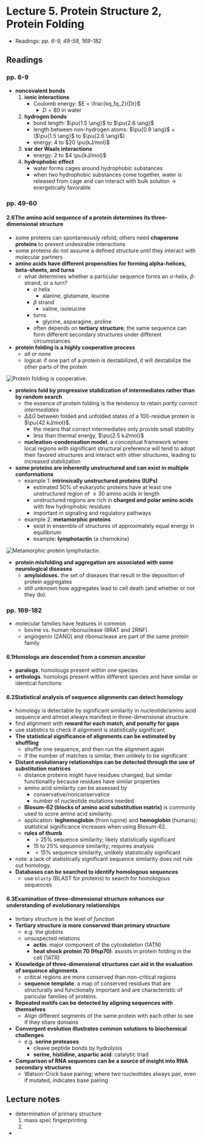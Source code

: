 # Lecture 5. Protein Structure 2, Protein Folding

- Readings: _pp. 6-9, 49-59, 169-182_

## Readings

### pp. 6-9

- **noncovalent bonds**
  1. **ionic interactions**
      - Coulomb energy: $E = \frac{kq_1q_2}{Dr}$
        - $D = 80$ in water
  2. **hydrogen bonds**
      - bond length: $\pu{1.5 \ang}$ to $\pu{2.6 \ang}$
      - length between non-hydrogen atoms: $\pu{0.9 \ang}$ + ($\pu{1.5 \ang}$ to $\pu{2.6 \ang}$)
      - energy: $4$ to $20 \pu{kJ/mol}$
  3. **var der Waals interactions**
      - energy: $2$ to $4 \pu{kJ/mol}$
  4. **hydrophobic effect**
      - water forms cages around hydrophobic substances
      - when two hydrophobic substances come together, water is released from cage and can interact with bulk solution $\rightarrow$ energetically favorable

### pp. 49-60

#### 2.6<SPACE />The amino acid sequence of a protein determines its three-dimensional structure
- some proteins can spontaneously refold; others need **chaperone proteins** to prevent undesirable interactions
- some proteins do not assume a defined structure until they interact with molecular partners
- **amino acids have different propensities for forming alpha-helices, beta-sheets, and turns**
    - what determines whether a particular sequence forms an $\alpha$-helix, $\beta$-strand, or a turn?
        - $\alpha$ helix
            - alanine, glutamate, leucine
        - $\beta$ strand
            - valine, isoleucine
        - turns
            - glycine, asparagine, proline
        - often depends on **tertiary structure**; the same sequence can form different secondary structures under different circumstances
- **protein folding is a highly cooperative process**
    - _all or none_
    - logical: if one part of a protein is destabilized, it will destabilize the other parts of the protein

![Protein folding is cooperative.](./cooperative.png)

- **proteins fold by progressive stabilization of intermediates rather than by random search**
    - the essence of protein folding is the tendency to retain _partly correct intermediates_
    - $\Delta\Delta G$ between folded and unfolded states of a 100-residue protein is $\pu{42 kJ/mol}$.
        - the means that correct intermediates only provide small stability
        - less than thermal energy, $\pu{2.5 kJ/mol}$
    - **nucleation-condensation model**. a conceptual framework where local regions with significant structural preference will tend to adopt their favored structures and interact with other structures, leading to increased stabilization
- **some proteins are inherently unstructured and can exist in multiple conformations**
    - example 1: **intrinsically unstructured proteins (IUPs)**
        - estimated 50% of eukaryotic proteins have at least one unstructured region of $\geq 30$ amino acids in length
        - unstructured regions are rich in **charged and polar amino acids** with few hydrophobic residues
        - important in signaling and regulatory pathways
    - example 2: **metamorphic proteins**
        - exist in ensemble of structures of approximately equal energy in equilibrium
        - example: **lymphotactin** (a chemokine)

![Metamorphic protein lymphotactin.](./metamorphic.png)

- **protein misfolding and aggregation are associated with some neurological diseases**
    - **amyloidoses.** the set of diseases that result in the deposition of protein aggregates
    - still unknown how aggregates lead to cell death (and whether or not they do).

### pp. 169-182

- molecular families have features in common
    - bovine vs. human ribonuclease (8RAT and 2RNF).
    - angiogenin (2ANG) and ribonuclease are part of the same protein family

#### 6.1<SPACE />Homologs are descended from a common ancestor
- **paralogs**. homolougs present within one species
- **orthologs**. homologs present within different species and have similar or identical functions

#### 6.2<SPACE />Statistical analysis of sequence alignments can detect homology
- homology is detectable by significant similarity in nucleotide/amino acid sequence and almost always manifest in three-dimensional structure
- find alignment with **reward for each match, and penalty for gaps**
- use statistics to check if alignment is statistically significant
- **The statistical significance of alignments can be estimated by shuffling**
    - shuffle one sequence, and then run the alignment again
    - if the number of matches is similar, then unlikely to be significant
- **Distant evolutionary relationships can be detected through the use of substitution matrices**
    - distance proteins might have residues changed, but similar functionality because residues have similar properties
    - amino acid similarity can be assessed by
        - conservative/nonconservatice
        - number of nucleotide mutations needed
    - **Blosum-62 (blocks of amino acid substitution matrix)** is commonly used to score amino acid similarity.
    - application: **leghemoglobin** (from lupine) and **hemoglobin** (humans); statistical significance increases when using Blosum-62.
    - **rules of thumb**
        - $>25\%$ sequence similarity; likely statistically significant
        - $15$ to $25\%$ sequence similarity; requires analysis
        - $<15\%$ sequence similarity; unlikely statistically significant
- note: a lack of statistically significant sequence similarity does not rule out homology.
- **Databases can be searched to identify homologous sequences**
    - use `blastp` (BLAST for proteins) to search for homologous sequences

#### 6.3<SPACE />Examination of three-dimensional structure enhances our understanding of evolutionary relationships
- tertiary structure is the level of _function_
- **Tertiary structure is more conserved than primary structure**
    - e.g. the _globins_
    - unsuspected relations
        - **actin**. major component of the cytoskeleton (1ATN)
        - **heat shock protein 70 (Hsp70)**. assists in protein folding in the cell (1ATR)
- **Knowledge of three-dimensional structures can aid in the evaluation of sequence alignments**
    - critical regions are more conserved than non-critical regions
    - **sequence template**. a map of conserved residues that are structurally and functionally important and are characteristic of paricular families of proteins.
- **Repeated motifs can be detected by aligning sequences with themselves**
    - Align different segments of the same protein with each other to see if they share domains
- **Convergent evolution illustrates common solutions to biochemical challenges**
    - e.g. **serine proteases**
        - cleave peptide bonds by hydrolysis
        - **serine, histidine, aspartic acid**: catalytic triad
- **Comparison of RNA sequences can be a source of insight into RNA secondary structures**
    - Watson-Crick base pairing; where two nucleotides always pair, even if mutated, indicates base pairing

## Lecture notes
- determination of primary structure
    1. mass spec fingerprinting
    2. 
- 
